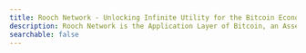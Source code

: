 ```yaml
---
title: Rooch Network - Unlocking Infinite Utility for the Bitcoin Economy
description: Rooch Network is the Application Layer of Bitcoin, an Asset-Centric infrastructure that provides indexing, trading, and enables application scenarios for all Bitcoin assets
searchable: false
---
```



<TitleHero
  title="Unlocking Infinite Utility for the Bitcoin Economy"
  slogan=""
  description="Rooch Network is the Application Layer of Bitcoin, an Asset-Centric infrastructure that provides indexing, trading, and enables application scenarios for all Bitcoin assets"
  button="Join the community"
  buttonHref="/learn/introduction"
/>
